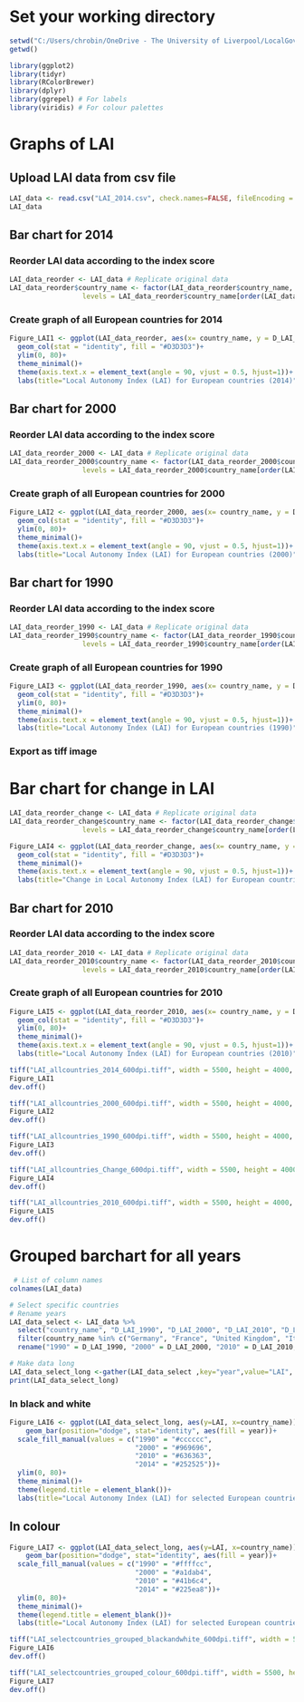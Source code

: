 
# Set your working directory

```{r}
setwd("C:/Users/chrobin/OneDrive - The University of Liverpool/LocalGovernment/Datasets")
getwd()
```

```{r}
library(ggplot2)
library(tidyr)
library(RColorBrewer)
library(dplyr)
library(ggrepel) # For labels
library(viridis) # For colour palettes
```

# Graphs of LAI

## Upload LAI data from csv file

```{r}
LAI_data <- read.csv("LAI_2014.csv", check.names=FALSE, fileEncoding = 'UTF-8-BOM')
LAI_data
```


## Bar chart for 2014

### Reorder LAI data according to the index score

```{r}
LAI_data_reorder <- LAI_data # Replicate original data
LAI_data_reorder$country_name <- factor(LAI_data_reorder$country_name, # Factor levels in decreasing order
                  levels = LAI_data_reorder$country_name[order(LAI_data_reorder$D_LAI_2014, decreasing = TRUE)])
```

### Create graph of all European countries for 2014

```{r}
Figure_LAI1 <- ggplot(LAI_data_reorder, aes(x= country_name, y = D_LAI_2014))+ 
  geom_col(stat = "identity", fill = "#D3D3D3")+
  ylim(0, 80)+
  theme_minimal()+
  theme(axis.text.x = element_text(angle = 90, vjust = 0.5, hjust=1))+
  labs(title="Local Autonomy Index (LAI) for European countries (2014)", y="LAI", x = " ", caption = "Index based on Ladner et al. (2015)")
```
## Bar chart for 2000

### Reorder LAI data according to the index score

```{r}
LAI_data_reorder_2000 <- LAI_data # Replicate original data
LAI_data_reorder_2000$country_name <- factor(LAI_data_reorder_2000$country_name, # Factor levels in decreasing order
                  levels = LAI_data_reorder_2000$country_name[order(LAI_data_reorder_2000$D_LAI_2000, decreasing = TRUE)])
```

### Create graph of all European countries for 2000

```{r}
Figure_LAI2 <- ggplot(LAI_data_reorder_2000, aes(x= country_name, y = D_LAI_2000))+ 
  geom_col(stat = "identity", fill = "#D3D3D3")+
  ylim(0, 80)+
  theme_minimal()+
  theme(axis.text.x = element_text(angle = 90, vjust = 0.5, hjust=1))+
  labs(title="Local Autonomy Index (LAI) for European countries (2000)", y="LAI", x = " ", caption = "Index based on Ladner et al. (2015)")
```
## Bar chart for 1990

### Reorder LAI data according to the index score

```{r}
LAI_data_reorder_1990 <- LAI_data # Replicate original data
LAI_data_reorder_1990$country_name <- factor(LAI_data_reorder_1990$country_name, # Factor levels in decreasing order
                  levels = LAI_data_reorder_1990$country_name[order(LAI_data_reorder_1990$D_LAI_1990, decreasing = TRUE)])
```

### Create graph of all European countries for 1990

```{r}
Figure_LAI3 <- ggplot(LAI_data_reorder_1990, aes(x= country_name, y = D_LAI_1990))+ 
  geom_col(stat = "identity", fill = "#D3D3D3")+
  ylim(0, 80)+
  theme_minimal()+
  theme(axis.text.x = element_text(angle = 90, vjust = 0.5, hjust=1))+
  labs(title="Local Autonomy Index (LAI) for European countries (1990)", y="LAI", x = " ", caption = "Index based on Ladner et al. (2015)")
```

### Export as tiff image

# Bar chart for change in LAI

```{r}
LAI_data_reorder_change <- LAI_data # Replicate original data
LAI_data_reorder_change$country_name <- factor(LAI_data_reorder_change$country_name, # Factor levels in decreasing order
                  levels = LAI_data_reorder_change$country_name[order(LAI_data_reorder_change$D_LAI_changes_1990_2014, decreasing = TRUE)])
```

```{r}
Figure_LAI4 <- ggplot(LAI_data_reorder_change, aes(x= country_name, y = D_LAI_changes_1990_2014))+ 
  geom_col(stat = "identity", fill = "#D3D3D3")+
  theme_minimal()+
  theme(axis.text.x = element_text(angle = 90, vjust = 0.5, hjust=1))+
  labs(title="Change in Local Autonomy Index (LAI) for European countries (1990-2014)", y="LAI", x = " ", caption = "Index based on Ladner et al. (2015)")
```
## Bar chart for 2010

### Reorder LAI data according to the index score

```{r}
LAI_data_reorder_2010 <- LAI_data # Replicate original data
LAI_data_reorder_2010$country_name <- factor(LAI_data_reorder_2010$country_name, # Factor levels in decreasing order
                  levels = LAI_data_reorder_2010$country_name[order(LAI_data_reorder_2010$D_LAI_2010, decreasing = TRUE)])
```

### Create graph of all European countries for 2010

```{r}
Figure_LAI5 <- ggplot(LAI_data_reorder_2010, aes(x= country_name, y = D_LAI_2010))+ 
  geom_col(stat = "identity", fill = "#D3D3D3")+
  ylim(0, 80)+
  theme_minimal()+
  theme(axis.text.x = element_text(angle = 90, vjust = 0.5, hjust=1))+
  labs(title="Local Autonomy Index (LAI) for European countries (2010)", y="LAI", x = " ", caption = "Index based on Ladner et al. (2015)")
```

```{r}
tiff("LAI_allcountries_2014_600dpi.tiff", width = 5500, height = 4000, res=600)
Figure_LAI1
dev.off()
```

```{r}
tiff("LAI_allcountries_2000_600dpi.tiff", width = 5500, height = 4000, res=600)
Figure_LAI2
dev.off()
```

```{r}
tiff("LAI_allcountries_1990_600dpi.tiff", width = 5500, height = 4000, res=600)
Figure_LAI3
dev.off()
```

```{r}
tiff("LAI_allcountries_Change_600dpi.tiff", width = 5500, height = 4000, res=600)
Figure_LAI4
dev.off()
```

```{r}
tiff("LAI_allcountries_2010_600dpi.tiff", width = 5500, height = 4000, res=600)
Figure_LAI5
dev.off()
```

# Grouped barchart for all years

```{r}
 # List of column names
colnames(LAI_data)

# Select specific countries
# Rename years
LAI_data_select <- LAI_data %>%
  select("country_name", "D_LAI_1990", "D_LAI_2000", "D_LAI_2010", "D_LAI_2014") %>%
  filter(country_name %in% c("Germany", "France", "United Kingdom", "Italy", "Spain", "Belgium", "Netherlands", "Portugal", "Ireland")) %>% # Select specific countries
  rename("1990" = D_LAI_1990, "2000" = D_LAI_2000, "2010" = D_LAI_2010, "2014" = D_LAI_2014) # Rename years
```

```{r}
# Make data long
LAI_data_select_long <-gather(LAI_data_select ,key="year",value="LAI", c("1990", "2000", "2010", "2014"))
print(LAI_data_select_long)
```

### In black and white

```{r}
Figure_LAI6 <- ggplot(LAI_data_select_long, aes(y=LAI, x=country_name)) + 
    geom_bar(position="dodge", stat="identity", aes(fill = year))+
  scale_fill_manual(values = c("1990" = "#cccccc",
                               "2000" = "#969696",
                               "2010" = "#636363",
                               "2014" = "#252525"))+
  ylim(0, 80)+
  theme_minimal()+
  theme(legend.title = element_blank())+
  labs(title="Local Autonomy Index (LAI) for selected European countries", y="LAI", x = " ", caption = "Index based on Ladner et al. (2015)")
```

## In colour

```{r}
Figure_LAI7 <- ggplot(LAI_data_select_long, aes(y=LAI, x=country_name)) + 
    geom_bar(position="dodge", stat="identity", aes(fill = year))+
  scale_fill_manual(values = c("1990" = "#ffffcc",
                               "2000" = "#a1dab4",
                               "2010" = "#41b6c4",
                               "2014" = "#225ea8"))+
  ylim(0, 80)+
  theme_minimal()+
  theme(legend.title = element_blank())+
  labs(title="Local Autonomy Index (LAI) for selected European countries", y="LAI", x = " ", caption = "Index based on Ladner et al. (2015)")
```


```{r}
tiff("LAI_selectcountries_grouped_blackandwhite_600dpi.tiff", width = 5500, height = 4000, res=600)
Figure_LAI6
dev.off()
```


```{r}
tiff("LAI_selectcountries_grouped_colour_600dpi.tiff", width = 5500, height = 4000, res=600)
Figure_LAI7
dev.off()
```